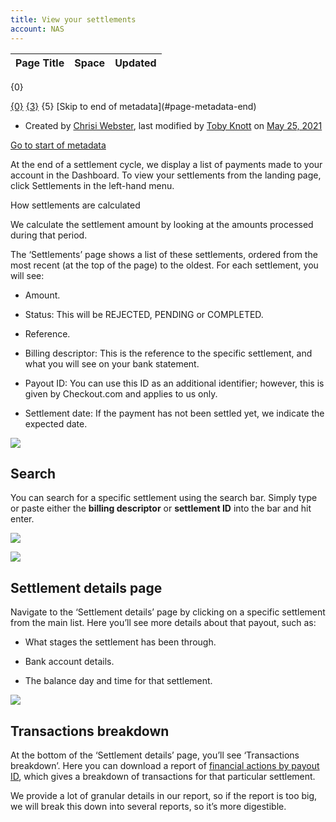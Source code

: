 ```yaml
---
title: View your settlements
account: NAS
---
```


<table class="aui"> <thead> <tr class="header"> <th class="search-result-title">Page Title</th> <th class="search-result-space">Space</th> <th class="search-result-date">Updated</th> </tr> </thead> </table> <p class="search-result-count">{0}</p> <tr class="search-result"> <td class="search-result-title"><a href="{1}" class="content-type-{2}"><span>{0}</span></a></td> <td class="search-result-space"><a class="space" href="/display/{4}/" title="{3}">{3}</a></td> <td class="search-result-date"><span class="date" title="{6}">{5}</span></td> </tr> [Skip to end of metadata](#page-metadata-end)

*   Created by [Chrisi Webster](    /display/~chrisiwebster
    ), last modified by [Toby Knott](    /display/~toby.knott
    ) on [May 25, 2021](/pages/diffpagesbyversion.action?pageId=25526396&selectedPageVersions=10&selectedPageVersions=11 "Show changes")

[Go to start of metadata](#page-metadata-start)

At the end of a settlement cycle, we display a list of payments made to your account in the Dashboard. To view your settlements from the landing page, click Settlements in the left-hand menu.

How settlements are calculated

We calculate the settlement amount by looking at the amounts processed during that period.

The ‘Settlements’ page shows a list of these settlements, ordered from the most recent (at the top of the page) to the oldest. For each settlement, you will see:

*   Amount.
    
*   Status: This will be REJECTED, PENDING or COMPLETED. 
    
*   Reference.
    
*   Billing descriptor: This is the reference to the specific settlement, and what you will see on your bank statement. 
    
*   Payout ID: You can use this ID as an additional identifier; however, this is given by Checkout.com and applies to us only.
    
*   Settlement date: If the payment has not been settled yet, we indicate the expected date.
    

![](/download/attachments/25526396/dashboard_settlements_screen.png?version=1&modificationDate=1621940304477&api=v2)

Search
------

You can search for a specific settlement using the search bar. Simply type or paste either the **billing descriptor** or **settlement ID** into the bar and hit enter. 

![](/download/attachments/25526396/search-billing.png?version=1&modificationDate=1620899257315&api=v2)

![](/download/attachments/25526396/search-settlement.png?version=1&modificationDate=1620899271118&api=v2)

Settlement details page
-----------------------

Navigate to the ‘Settlement details’ page by clicking on a specific settlement from the main list. Here you’ll see more details about that payout, such as:

*   What stages the settlement has been through.
    
*   Bank account details.
    
*   The balance day and time for that settlement.
    

![](/download/attachments/25526396/settlement-details.png?version=1&modificationDate=1620899288541&api=v2)

Transactions breakdown
----------------------

At the bottom of the ‘Settlement details’ page, you’ll see ‘Transactions breakdown’. Here you can download a report of [financial actions by payout ID](/display/x/Financial+actions+reports), which gives a breakdown of transactions for that particular settlement. 

We provide a lot of granular details in our report, so if the report is too big, we will break this down into several reports, so it’s more digestible.
